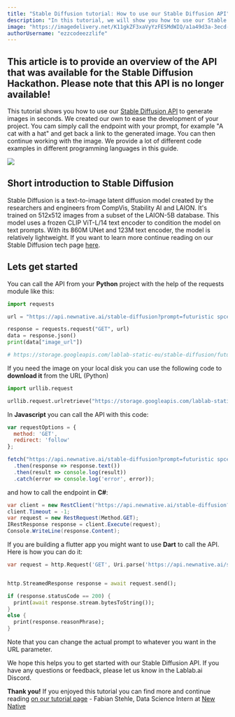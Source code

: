 ```yaml
---
title: "Stable Diffusion tutorial: How to use our Stable Diffusion API"
description: "In this tutorial, we will show you how to use our Stable Diffusion API to generate images in seconds."
image: "https://imagedelivery.net/K11gkZF3xaVyYzFESMdWIQ/a1a49d3a-3ecd-466f-f4d7-dc62c5071700/full"
authorUsername: "ezzcodeezzlife"
---
```


**This article is to provide an overview of the API that was available for the Stable Diffusion Hackathon. Please note that this API is no longer available!**  
---  
This tutorial shows you how to use our [Stable Diffusion API](https://lablab.ai/tech/stability-ai/stable-diffusion) to generate images in seconds. We created our own 
to ease the development of your project. You cam simply call the endpoint with your prompt, for example "A cat with a hat"
and get back a link to the generated image. You can then continue working with the image. We provide a lot of different
code examples in different programming languages in this guide. 

<Img src="https://storage.googleapis.com/lablab-static-eu/stable-diffusion/lush%20bright%20jungle%20with%20waterfall%20and%20beatuiful%20landscape%2C%204k%20digital%20art405d07f5a94e40cb8db299290d8752a9.png" />

## Short introduction to Stable Diffusion 

Stable Diffusion is a text-to-image latent diffusion model created by the researchers and engineers from CompVis, 
Stability AI and LAION. It's trained on 512x512 images from a subset of the LAION-5B database. This model uses a 
frozen CLIP ViT-L/14 text encoder to condition the model on text prompts. With its 860M UNet and 123M text encoder, 
the model is relatively lightweight. If you want to learn more continue 
reading on our Stable Diffusion tech page [here](https://lablab.ai/tech/stability-ai/stable-diffusion).

## Lets get started

You can call the API from your **Python** project with the help of the requests module like this:

```python
import requests

url = "https://api.newnative.ai/stable-diffusion?prompt=futuristic spce station, 4k digital art"

response = requests.request("GET", url)
data = response.json()
print(data["image_url"])

# https://storage.googleapis.com/lablab-static-eu/stable-diffusion/futuristic%20spce%20station%2C%204k%20digital%20artbd8250880a904de79fac1a5f5f6fb3ed.png
```

If you need the image on your local disk you can use the following code to **download it** from the URL (Python)
  
```python
import urllib.request

urllib.request.urlretrieve("https://storage.googleapis.com/lablab-static-eu/stable-diffusion/futuristic%20space%20station.png", "local-filename.jpg")
```

In **Javascript** you can call the API with this code:

```javascript
var requestOptions = {
  method: 'GET',
  redirect: 'follow'
};

fetch("https://api.newnative.ai/stable-diffusion?prompt=futuristic spce station, 4k digital art", requestOptions)
  .then(response => response.text())
  .then(result => console.log(result))
  .catch(error => console.log('error', error));
```

and how to call the endpoint in **C#**: 
  
```csharp
var client = new RestClient("https://api.newnative.ai/stable-diffusion?prompt=futuristic spce station, 4k digital art");
client.Timeout = -1;
var request = new RestRequest(Method.GET);
IRestResponse response = client.Execute(request);
Console.WriteLine(response.Content);
```

If you are building a flutter app you might want to use **Dart** to call the API. Here is how you can do it:

```dart
var request = http.Request('GET', Uri.parse('https://api.newnative.ai/stable-diffusion?prompt=futuristic spce station, 4k digital art'));


http.StreamedResponse response = await request.send();

if (response.statusCode == 200) {
  print(await response.stream.bytesToString());
}
else {
  print(response.reasonPhrase);
}
```

Note that you can change the actual prompt to whatever you want in the URL parameter.

We hope this helps you to get started with our Stable Diffusion API. If you have any questions or feedback, please let us know in the Lablab.ai Discord.


**Thank you!** If you enjoyed this tutorial you can find more and continue reading [on our tutorial page](https://lablab.ai/t) - Fabian Stehle, Data Science Intern at [New Native](https://newnative.ai/)

